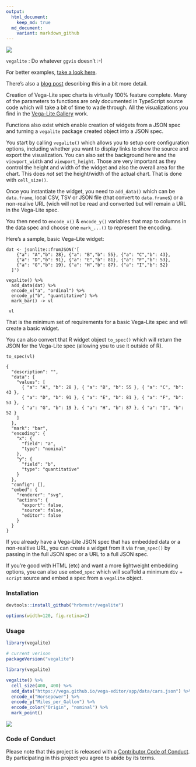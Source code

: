 ```yaml
---
output:
  html_document:
    keep_md: true
  md_document:
    variant: markdown_github
---
```

![](gallery.png)

`vegalite` : Do whatever `ggvis` doesn't :-)

For better examples, [take a look here](http://rud.is/projects/vegalite01.html).

There's also a [blog post](http://rud.is/b/2016/02/27/create-vega-lite-specs-widgets-with-the-vegalite-package/) describing this in a bit more detail.

Creation of Vega-Lite spec charts is virtually 100% feature complete. Many of the parameters to functions are only documented in TypeScript source code which will take a bit of time to wade through. All the visualizations you find in the [Vega-Lite Gallery](http://vega.github.io/vega-lite/gallery.html) work.

Functions also exist which enable creation of widgets from a JSON spec and turning a `vegalite` package created object into a JSON spec.

You start by calling `vegalite()` which allows you to setup core configuration options, including whether you want to display links to show the source and export the visualization. You can also set the background here and the `viewport_width` and `viewport_height`. Those are very important as they control the height and width of the widget and also the overall area for the chart. This does _not_ set the height/width of the actual chart. That is done with `cell_size()`.

Once you instantiate the widget, you need to `add_data()` which can be `data.frame`, local CSV, TSV or JSON file (that convert to `data.frame`s) or a non-realive URL (wich will not be read and converted but will remain a URL in the Vega-Lite spec.

You then need to `encode_x()` & `encode_y()` variables that map to columns in the data spec and choose one `mark_...()` to represent the encoding.

Here's a sample, basic Vega-Lite widget:

    dat <- jsonlite::fromJSON('[
        {"a": "A","b": 28}, {"a": "B","b": 55}, {"a": "C","b": 43},
        {"a": "D","b": 91}, {"a": "E","b": 81}, {"a": "F","b": 53},
        {"a": "G","b": 19}, {"a": "H","b": 87}, {"a": "I","b": 52}
      ]')

    vegalite() %>%
      add_data(dat) %>%
      encode_x("a", "ordinal") %>%
      encode_y("b", "quantitative") %>%
      mark_bar() -> vl

     vl

That is the minimum set of requirements for a basic Vega-Lite spec and will create a basic widget.

You can also convert that R widget object `to_spec()` which will return the JSON for the Vega-Lite spec (allowing you to use it outside of R).

    to_spec(vl)

    {
      "description": "",
      "data": {
        "values": [
          { "a": "A", "b": 28 }, { "a": "B", "b": 55 }, { "a": "C", "b": 43 },
          { "a": "D", "b": 91 }, { "a": "E", "b": 81 }, { "a": "F", "b": 53 },
          { "a": "G", "b": 19 }, { "a": "H", "b": 87 }, { "a": "I", "b": 52 }
        ]
      },
      "mark": "bar",
      "encoding": {
        "x": {
          "field": "a",
          "type": "nominal"
        },
        "y": {
          "field": "b",
          "type": "quantitative"
        }
      },
      "config": [],
      "embed": {
        "renderer": "svg",
        "actions": {
          "export": false,
          "source": false,
          "editor": false
        }
      }
    }

If you already have a Vega-Lite JSON spec that has embedded data or a non-realtive URL, you can create a widget from it via `from_spec()` by passing in the full JSON spec or a URL to a full JSON spec.

If you're good with HTML (etc) and want a more lightweight embedding options, you can also use `embed_spec` which will scaffold a minimum `div` + `script` source and embed a spec from a `vegalite` object.

### Installation

```r
devtools::install_github("hrbrmstr/vegalite")
```

```r
options(width=120, fig.retina=2)
```

### Usage

```r
library(vegalite)

# current verison
packageVersion("vegalite")

```

```r
library(vegalite)

vegalite() %>% 
  cell_size(400, 400) %>% 
  add_data("https://vega.github.io/vega-editor/app/data/cars.json") %>% 
  encode_x("Horsepower") %>% 
  encode_y("Miles_per_Gallon") %>% 
  encode_color("Origin", "nominal") %>% 
  mark_point()
```

![](vega.png)

### Code of Conduct

Please note that this project is released with a [Contributor Code of Conduct](CONDUCT.md). By participating in this project you agree to abide by its terms.

